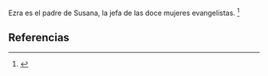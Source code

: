 Ezra es el padre de Susana, la jefa de las doce mujeres evangelistas. <ref>{{lib|LU|189|4|4}}</ref> 

== Referencias ==
<references />
